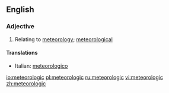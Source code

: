 ==English==
===Adjective===
{{en-adj|-}}

#Relating to [[meteorology]]; [[meteorological]]

====Translations====
{{top}}
*Italian: [[meteorologico]]
{{mid}}

{{bottom}}

[[io:meteorologic]]
[[pl:meteorologic]]
[[ru:meteorologic]]
[[vi:meteorologic]]
[[zh:meteorologic]]